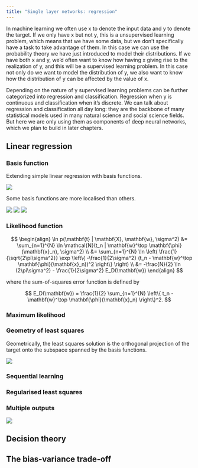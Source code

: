 ```yaml
---
title: "Single layer networks: regression"
---
```


In machine learning we often use x to denote the input data and y to denote the target. If we only have x but not y, this is a unsupervised learning problem, which means that we have some data, but we don't specifically have a task to take advantage of them. In this case we can use the probability theory we have just introduced to model their distributions. If we have both x and y, we'd often want to know how having x giving rise to the realization of y, and this will be a supervised learning problem. In this case not only do we want to model the distribution of y, we also want to know how the distribution of y can be affected by the value of x.

Depending on the nature of y supervised learning problems can be further categorized into regression and classification. Regression when y is continuous and classification when it's discrete. We can talk about regression and classification all day long: they are the backbone of many statistical models used in many natural science and social science fields. But here we are only using them as components of deep neural networks, which we plan to build in later chapters.

## Linear regression

### Basis function

Extending simple linear regression with basis functions.

![](./img/DLFC/Chapter-4/Figure_1.png)

Some basis functions are more localised than others.

![](./img/DLFC/Chapter-4/Figure_2_a.png)
![](./img/DLFC/Chapter-4/Figure_2_b.png)
![](./img/DLFC/Chapter-4/Figure_2_c.png)

### Likelihood function

$$
\begin{align}
\ln p(\mathbf{t} | \mathbf{X}, \mathbf{w}, \sigma^2) &= \sum_{n=1}^{N} \ln \mathcal{N}(t_n | \mathbf{w}^\top \mathbf{\phi}(\mathbf{x}_n), \sigma^2) \\
&= \sum_{n=1}^{N} \ln \left( \frac{1}{\sqrt{2\pi\sigma^2}} \exp \left\{ -\frac{1}{2\sigma^2} (t_n - \mathbf{w}^\top \mathbf{\phi}(\mathbf{x}_n))^2 \right\} \right) \\
&= -\frac{N}{2} \ln (2\pi\sigma^2) - \frac{1}{2\sigma^2} E_D(\mathbf{w})
\end{align}
$$

where the sum-of-squares error function is defined by

$$
E_D(\mathbf{w}) = \frac{1}{2} \sum_{n=1}^{N} \left\{ t_n - \mathbf{w}^\top \mathbf{\phi}(\mathbf{x}_n) \right\}^2.
$$

### Maximum likelihood

### Geometry of least squares

Geometrically, the least squares solution is the orthogonal projection of the target onto the subspace spanned by the basis functions.

![](./img/DLFC/Chapter-4/Figure_3.png)

### Sequential learning

### Regularised least squares

### Multiple outputs

![](./img/DLFC/Chapter-4/Figure_4.png)

## Decision theory

## The bias-variance trade-off

